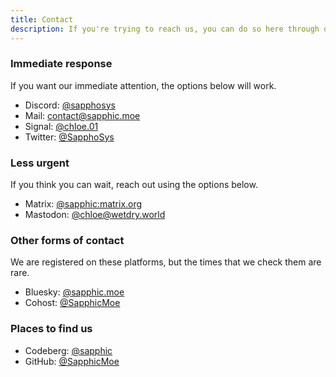 ```yaml
---
title: Contact
description: If you're trying to reach us, you can do so here through one of the options below.
---
```


### Immediate response
If you want our immediate attention, the options below will work.

- Discord: [@sapphosys][discord]
- Mail: [contact@sapphic.moe][mail]
- Signal: [@chloe.01][signal]
- Twitter: [@SapphoSys][twitter]  

[discord]: https://solstice.tf/discord 'Our Discord profile. (@sapphosys)'
[mail]: https://solstice.tf/mail 'Our email address. (contact@sapphic.moe)'
[signal]: https://solstice.tf/signal 'Our Signal profile. (@chloe.01)'
[twitter]: https://solstice.tf/twitter 'Our Twitter page. (@SapphoSys)'

### Less urgent
If you think you can wait, reach out using the options below.

- Matrix: [@sapphic:matrix.org][matrix]
- Mastodon: [@chloe@wetdry.world][mastodon]

[matrix]: https://solstice.tf/matrix 'Our Matrix account. (@sapphic:matrix.org)'
[mastodon]: https://solstice.tf/fediverse 'Our Mastodon page. (@chloe@wetdry.world)'

### Other forms of contact
We are registered on these platforms, but the times that we check them are rare.

- Bluesky: [@sapphic.moe][bsky]
- Cohost: [@SapphicMoe][cohost]

[bsky]: https://solstice.tf/bsky 'Our Bluesky page. (@sapphic.moe)'
[cohost]: https://solstice.tf/cohost 'Our Cohost page. (@SapphicMoe)'

### Places to find us

- Codeberg: [@sapphic][codeberg]
- GitHub: [@SapphicMoe][github]

[codeberg]: https://solstice.tf/codeberg 'Our Codeberg page. (@sapphic)'
[github]: https://solstice.tf/github 'Our GitHub page. (@SapphicMoe)'